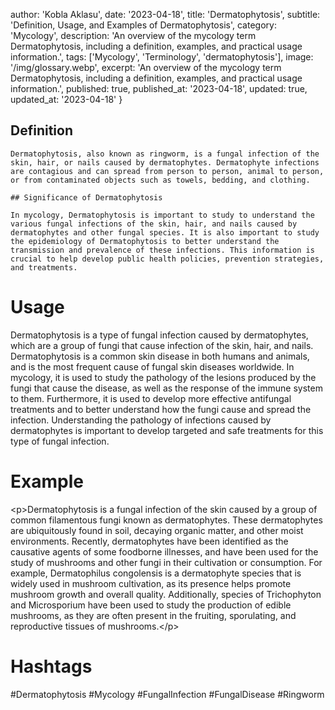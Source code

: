 
  author: 'Kobla Aklasu',
  date: '2023-04-18',
  title: 'Dermatophytosis',
  subtitle: 'Definition, Usage, and Examples of Dermatophytosis',
  category: 'Mycology',
  description: 'An overview of the mycology term Dermatophytosis, including a definition, examples, and practical usage information.',
  tags: ['Mycology', 'Terminology', 'dermatophytosis'],
  image: '/img/glossary.webp',
  excerpt: 'An overview of the mycology term Dermatophytosis, including a definition, examples, and practical usage information.',
  published: true,
  published_at: '2023-04-18',
  updated: true,
  updated_at: '2023-04-18'
}




## Definition
    
    Dermatophytosis, also known as ringworm, is a fungal infection of the skin, hair, or nails caused by dermatophytes. Dermatophyte infections are contagious and can spread from person to person, animal to person, or from contaminated objects such as towels, bedding, and clothing.
    
    ## Significance of Dermatophytosis 
    
    In mycology, Dermatophytosis is important to study to understand the various fungal infections of the skin, hair, and nails caused by dermatophytes and other fungal species. It is also important to study the epidemiology of Dermatophytosis to better understand the transmission and prevalence of these infections. This information is crucial to help develop public health policies, prevention strategies, and treatments.

# Usage

Dermatophytosis is a type of fungal infection caused by dermatophytes, which are a group of fungi that cause infection of the skin, hair, and nails. Dermatophytosis is a common skin disease in both humans and animals, and is the most frequent cause of fungal skin diseases worldwide. In mycology, it is used to study the pathology of the lesions produced by the fungi that cause the disease, as well as the response of the immune system to them. Furthermore, it is used to develop more effective antifungal treatments and to better understand how the fungi cause and spread the infection. Understanding the pathology of infections caused by dermatophytes is important to develop targeted and safe treatments for this type of fungal infection.

# Example

&lt;p&gt;Dermatophytosis is a fungal infection of the skin caused by a group of common filamentous fungi known as dermatophytes. These dermatophytes are ubiquitously found in soil, decaying organic matter, and other moist environments. Recently, dermatophytes have been identified as the causative agents of some foodborne illnesses, and have been used for the study of mushrooms and other fungi in their cultivation or consumption. For example, Dermatophilus congolensis is a dermatophyte species that is widely used in mushroom cultivation, as its presence helps promote mushroom growth and overall quality. Additionally, species of Trichophyton and Microsporium have been used to study the production of edible mushrooms, as they are often present in the fruiting, sporulating, and reproductive tissues of mushrooms.&lt;/p&gt;

# Hashtags

#Dermatophytosis #Mycology #FungalInfection #FungalDisease #Ringworm

